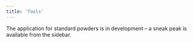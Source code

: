 ```yaml
---
title: 'Tools'
---
```


The application for standard powders is in development – a sneak peak is available from the sidebar.